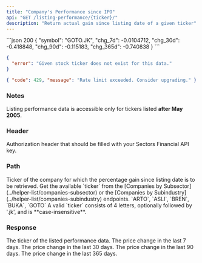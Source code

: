 ```yaml
---
title: "Company's Performance since IPO"
api: "GET /listing-performance/{ticker}/"
description: "Return actual gain since listing date of a given ticker"
---
```


<ResponseExample>
```json 200
{
  "symbol": "GOTO.JK",
  "chg_7d": -0.0104712,
  "chg_30d": -0.418848,
  "chg_90d": -0.115183,
  "chg_365d": -0.740838
}
```

```json 400
{
  "error": "Given stock ticker does not exist for this data."
}
```

```json 429
{ "code": 429, "message": "Rate limit exceeded. Consider upgrading." }
```

</ResponseExample>

### Notes

Listing performance data is accessible only for tickers listed **after May 2005**.

### Header

<ParamField header="Authorization" type="string" required>
  Authorization header that should be filled with your Sectors Financial API
  key.
</ParamField>

### Path

<ParamField path="ticker" type="string" initialValue="BBCA" required>
  Ticker of the company for which the percentage gain since listing date is to
  be retrieved.
  <AccordionGroup>
    <Accordion title="Get the available ticker">
      Get the available `ticker` from the [Companies by
      Subsector](../helper-list/companies-subsector) or the [Companies by
      Subindustry](../helper-list/companies-subindustry) endpoints.
    </Accordion>
    <Accordion title="Examples of the ticker">
      `ARTO`, `ASLI`, `BREN`, `BUKA`, `GOTO`
    </Accordion>
    <Accordion title="Format">
      A valid `ticker` consists of 4 letters, optionally followed by '.jk', and
      is **case-insensitive**.
    </Accordion>
  </AccordionGroup>
</ParamField>

### Response

<ResponseField name="symbol" type="string" required>
  The ticker of the listed performance data.
</ResponseField>
<ResponseField name="chg_7d" type="float" required>
  The price change in the last 7 days.
</ResponseField>
<ResponseField name="chg_30d" type="float" required>
  The price change in the last 30 days.
</ResponseField>
<ResponseField name="chg_90d" type="float" required>
  The price change in the last 90 days.
</ResponseField>
<ResponseField name="chg_365d" type="float" required>
  The price change in the last 365 days.
</ResponseField>
